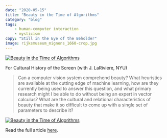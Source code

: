 ```yaml
---
date: "2020-05-15"
title: "Beauty in the Time of Algorithms"
category: "blog"
tags:
    - human-computer interaction
    - mysticism
copy: "Still in the Eye of the Beholder"
image: rijksmuseum_mignons_1660-crop.jpg
---
```


[![Beauty in the Time of Algorithms](rijksmuseum_mignons_1660-crop.jpg)](https://www.notion.so/Beauty-in-the-Time-of-Algorithms-dd096857ce924d03996fc7bd08a4d7de)

For Cultural History of the Screen (with J. LaRiviere, NYU)

> Can a computer vision system comprehend beauty? What heuristics are available at the cutting edge of machine learning, how are they currently being used to answer this question, and what primary research might I be able to do without being an expert in vector calculus? What are the cultural and relational characteristics of beauty that make it so difficult to come up with a single set of parameters to describe it?

[![Beauty in the Time of Algorithms](NH-tree.jpg)](https://www.notion.so/Beauty-in-the-Time-of-Algorithms-dd096857ce924d03996fc7bd08a4d7de)

Read the full article [here](https://www.notion.so/Beauty-in-the-Time-of-Algorithms-dd096857ce924d03996fc7bd08a4d7de).
